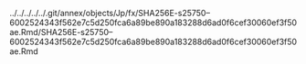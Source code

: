 ../../../../../.git/annex/objects/Jp/fx/SHA256E-s25750--6002524343f562e7c5d250fca6a89be890a183288d6ad0f6cef30060ef3f50ae.Rmd/SHA256E-s25750--6002524343f562e7c5d250fca6a89be890a183288d6ad0f6cef30060ef3f50ae.Rmd